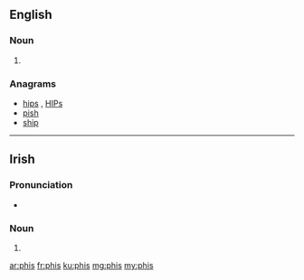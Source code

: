 ==English==

===Noun===
{{head|en|plural}}

# {{plural of|phi|lang=en}}

===Anagrams===
* [[hips#English|hips]] , [[HIPs#English|HIPs]]
* [[pish#English|pish]]
* [[ship#English|ship]]

----
==Irish==

===Pronunciation===
* {{IPA|[fʲɪʃ]|lang=ga}}

===Noun===
{{head|ga|mutated noun|g=f}}

# {{ga-lenition of|pis}}

[[ar:phis]]
[[fr:phis]]
[[ku:phis]]
[[mg:phis]]
[[my:phis]]